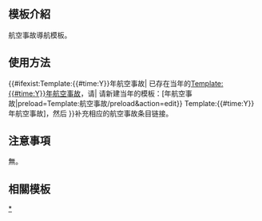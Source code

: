 <includeonly><!-- 在這裡加入模板的保護標識 --></includeonly><noinclude>{{Documentation subpage}}</noinclude>
<!-- 在本行下編輯模板說明 -->

== 模板介紹 ==

航空事故導航模板。

==使用方法==
{{#ifexist:Template:{{#time:Y}}年航空事故|
已存在当年的[[Template:{{#time:Y}}年航空事故]]，请|
请新建当年的模板：[{{fullurl:Template:{{#time:Y}}年航空事故|preload=Template:航空事故/preload&action=edit}} Template:{{#time:Y}}年航空事故]，然后
}}补充相应的航空事故条目链接。

== 注意事項 ==

無。

== 相關模板 ==

{{歷年航空事故模板}}

<includeonly>
<!-- 本行下加入模板的分類 -->
[[Category:航空事故模板|*]]
</includeonly>